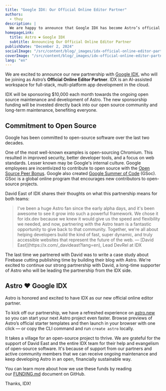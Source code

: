 ```yaml
---
title: "Google IDX: Our Official Online Editor Partner"
authors:
  - thuy
description: |
  We are happy to announce that Google IDX has become Astro’s official online editor partner, donating $10,000 each month towards the ongoing open source maintenance and development of Astro.
homepageLink:
  title: Astro ❤️ Google IDX
  subtitle: Announcing Our Official Online Editor Partner
publishDate: "December 2, 2024"
socialImage: "/src/content/blog/_images/idx-official-online-editor-partner/astro-idx-social.webp"
coverImage: "/src/content/blog/_images/idx-official-online-editor-partner/astro-idx-header.webp"
lang: "en"
---
```



We are excited to announce our new partnership with [Google IDX](https://idx.dev/?utm_source=astro&utm_medium=astro&utm_campaign=astro), who will be joining as Astro’s **Official Online Editor Partner**. IDX is an AI-assisted workspace for full-stack, multi-platform app development in the cloud.

IDX will be sponsoring $10,000 each month towards the ongoing open source maintenance and development of Astro. The new sponsorship funding will be invested directly back into our open source community and long-term maintenance, benefiting everyone.

<BlogContentImage src={projectIDXSpace} alt="Dark graphic depicting outer space and the Project IDX logo." />

## Commitment to Open Source

Google has been committed to open-source software over the last two decades. 

One of the most well-known examples is open-sourcing Chromium. This resulted in improved security, better developer tools, and a focus on web standards. Lesser known may be Google's internal culture. Google employees are incentivized to contribute to open source with the [Open Source Peer Bonus](https://opensource.google/documentation/reference/growing/peer-bonus). Google also created [Google Summer of Code](https://summerofcode.withgoogle.com/) (GSoc). GSoc is a global online program that encourages new contributors to open-source projects.  

David East of IDX shares their thoughts on what this partnership means for both teams:

<Blockquote>
	<Fragment slot="quote" >
		I've been a huge Astro fan since the early alpha days, and it's been awesome to see it grow into such a powerful framework. We chose it for idx.dev because we knew it would give us the speed and flexibility we needed, and now, partnering with the Astro team is a fantastic opportunity to give back to that community. Together, we're all about helping developers build the kind of fast, super dynamic, and truly accessible websites that represent the future of the web.
	</Fragment>
	<Fragment slot="caption">
		— [David East](https://x.com/_davideast?lang=en), Lead DevRel at IDX
	</Fragment>
</Blockquote>

The last time we partnered with David was to write a case study about Firebase cutting publishing time by building their blog with Astro. We're excited to continue our strong partnership with David, a long-time supporter of Astro who will be leading the partnership from the IDX side.

<BlogContentImage src={logoGoogleOSS} alt="Light graphic depicting Google's OSS logo." />

## Astro ❤️ Google IDX

Astro is honored and excited to have IDX as our new official online editor partner. 

To kick off our partnership, we have a refreshed experience on [astro.new](http://astro.new) so you can start your next Astro project even faster. Browse previews of Astro’s official starter templates and then launch in your browser with one click — or copy the CLI command and run `create astro` locally.

It takes a village for an open-source project to thrive. We are grateful for the support of David East and the entire IDX team for their help and evangelism of open-source software. It's because of support from our partners and active community members that we can receive ongoing maintenance and keep developing Astro in an open, financially sustainable way. 

You can learn more about how we use these funds by reading our [FUNDING.md](https://github.com/withastro/.github/blob/main/FUNDING.md) document on GitHub.

Thanks, IDX!
